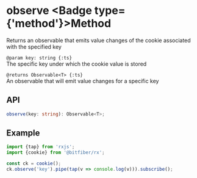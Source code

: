 
# observe <Badge type={'method'}>Method</Badge>

Returns an observable that emits value changes of the cookie associated with the specified key

`@param key: string {:ts}`  
The specific key under which the cookie value is stored

`@returns Observable<T> {:ts}`  
An observable that will emit value changes for a specific key

## API

```ts copy
observe(key: string): Observable<T>;
```

## Example

```ts copy
import {tap} from 'rxjs';
import {cookie} from '@bitfiber/rx';

const ck = cookie();
ck.observe('key').pipe(tap(v => console.log(v))).subscribe();
```
